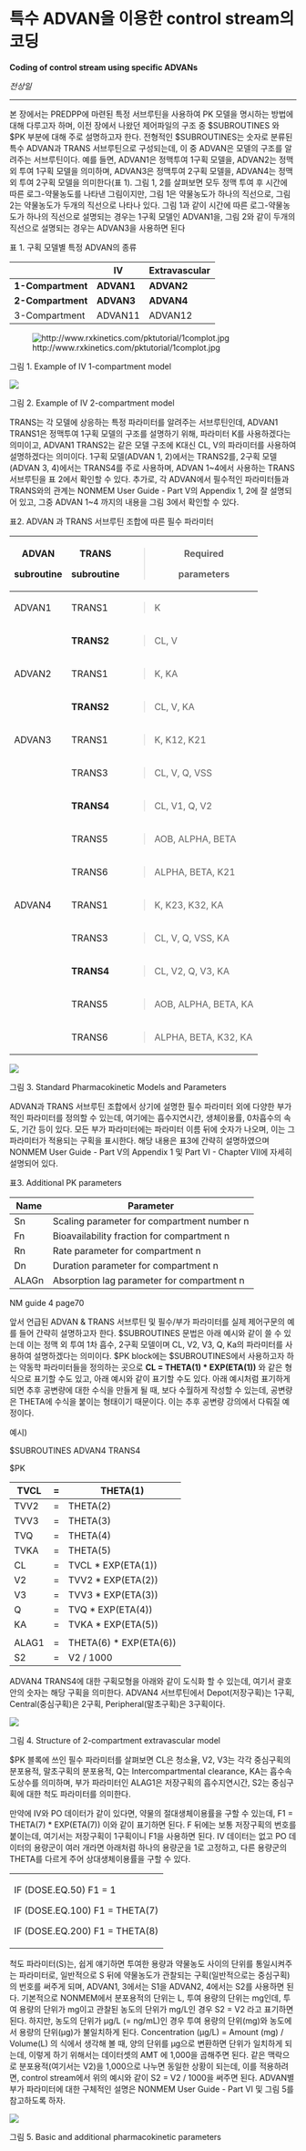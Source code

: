 # 특수 ADVAN을 이용한 control stream의 코딩

**Coding of control stream using specific ADVANs**

*전상일*

---

본 장에서는 PREDPP에 마련된 특정 서브루틴을 사용하여 PK 모델을 명시하는 방법에 대해 다루고자 하며, 이전 장에서 나왔던
제어파일의 구조 중 $SUBROUTINES 와 $PK 부분에 대해 주로 설명하고자 한다. 전형적인 $SUBROUTINES는
숫자로 분류된 특수 ADVAN과 TRANS 서브루틴으로 구성되는데, 이 중 ADVAN은 모델의 구조를 알려주는
서브루틴이다. 예를 들면, ADVAN1은 정맥투여 1구획 모델을, ADVAN2는 정맥 외 투여 1구획 모델을
의미하며, ADVAN3은 정맥투여 2구획 모델을, ADVAN4는 정맥 외 투여 2구획 모델을 의미한다(표 1). 그림 1, 2를
살펴보면 모두 정맥 투여 후 시간에 따른 로그-약물농도를 나타낸 그림이지만, 그림 1은 약물농도가 하나의 직선으로, 그림 2는
약물농도가 두개의 직선으로 나타나 있다. 그림 1과 같이 시간에 따른 로그-약물농도가 하나의 직선으로 설명되는 경우는 1구획
모델인 ADVAN1을, 그림 2와 같이 두개의 직선으로 설명되는 경우는 ADVAN3을 사용하면 된다

표 1. 구획 모델별 특정 ADVAN의 종류

|                   | **IV**     | **Extravascular** |
| ----------------- | ---------- | ----------------- |
| **1-Compartment** | **ADVAN1** | **ADVAN2**        |
| **2-Compartment** | **ADVAN3** | **ADVAN4**        |
| 3-Compartment     | ADVAN11    | ADVAN12           |

![http://www.rxkinetics.com/pktutorial/1complot.jpg](./assets/media-04/image1.jpeg)

그림 1. Example of IV 1-compartment model

![](./assets/media-04/image2.png)

그림 2. Example of IV 2-compartment model

TRANS는 각 모델에 상응하는 특정 파라미터를 알려주는 서브루틴인데, ADVAN1 TRANS1은 정맥투여 1구획 모델의 구조를
설명하기 위해, 파라미터 K를 사용하겠다는 의미이고, ADVAN1 TRANS2는 같은 모델 구조에 K대신 CL, V의
파라미터를 사용하여 설명하겠다는 의미이다. 1구획 모델(ADVAN 1, 2)에서는 TRANS2를, 2구획
모델(ADVAN 3, 4)에서는 TRANS4를 주로 사용하며, ADVAN 1\~4에서 사용하는 TRANS 서브루틴을 표
2에서 확인할 수 있다. 추가로, 각 ADVAN에서 필수적인 파라미터들과 TRANS와의 관계는 NONMEM User Guide
- Part V의 Appendix 1, 2에 잘 설명되어 있고, 그중 ADVAN 1\~4 까지의 내용을 그림 3에서 확인할 수
있다.

표2. ADVAN 과 TRANS 서브루틴 조합에 따른 필수 파라미터

<table>
<thead>
<tr class="header">
<th><p><strong>ADVAN</strong></p>
<p><strong>subroutine</strong></p></th>
<th><p><strong>TRANS</strong></p>
<p><strong>subroutine</strong></p></th>
<th><blockquote>
<p><strong>Required</strong></p>
<p><strong>parameters</strong></p>
</blockquote></th>
</tr>
</thead>
<tbody>
<tr class="odd">
<td>ADVAN1</td>
<td>TRANS1</td>
<td><blockquote>
<p>K</p>
</blockquote></td>
</tr>
<tr class="even">
<td></td>
<td><strong>TRANS2</strong></td>
<td><blockquote>
<p>CL, V</p>
</blockquote></td>
</tr>
<tr class="odd">
<td>ADVAN2</td>
<td>TRANS1</td>
<td><blockquote>
<p>K, KA</p>
</blockquote></td>
</tr>
<tr class="even">
<td></td>
<td><strong>TRANS2</strong></td>
<td><blockquote>
<p>CL, V, KA</p>
</blockquote></td>
</tr>
<tr class="odd">
<td>ADVAN3</td>
<td>TRANS1</td>
<td><blockquote>
<p>K, K12, K21</p>
</blockquote></td>
</tr>
<tr class="even">
<td></td>
<td>TRANS3</td>
<td><blockquote>
<p>CL, V, Q, VSS</p>
</blockquote></td>
</tr>
<tr class="odd">
<td></td>
<td><strong>TRANS4</strong></td>
<td><blockquote>
<p>CL, V1, Q, V2</p>
</blockquote></td>
</tr>
<tr class="even">
<td></td>
<td>TRANS5</td>
<td><blockquote>
<p>AOB, ALPHA, BETA</p>
</blockquote></td>
</tr>
<tr class="odd">
<td></td>
<td>TRANS6</td>
<td><blockquote>
<p>ALPHA, BETA, K21</p>
</blockquote></td>
</tr>
<tr class="even">
<td>ADVAN4</td>
<td>TRANS1</td>
<td><blockquote>
<p>K, K23, K32, KA</p>
</blockquote></td>
</tr>
<tr class="odd">
<td></td>
<td>TRANS3</td>
<td><blockquote>
<p>CL, V, Q, VSS, KA</p>
</blockquote></td>
</tr>
<tr class="even">
<td></td>
<td><strong>TRANS4</strong></td>
<td><blockquote>
<p>CL, V2, Q, V3, KA</p>
</blockquote></td>
</tr>
<tr class="odd">
<td></td>
<td>TRANS5</td>
<td><blockquote>
<p>AOB, ALPHA, BETA, KA</p>
</blockquote></td>
</tr>
<tr class="even">
<td></td>
<td>TRANS6</td>
<td><blockquote>
<p>ALPHA, BETA, K32, KA</p>
</blockquote></td>
</tr>
</tbody>
</table>

![](./assets/media-04/image3.png)

그림 3. Standard Pharmacokinetic Models and Parameters

ADVAN과 TRANS 서브루틴 조합에서 상기에 설명한 필수 파라미터 외에 다양한 부가적인 파라미터를 정의할 수 있는데, 여기에는
흡수지연시간, 생체이용률, 0차흡수의 속도, 기간 등이 있다. 모든 부가 파라미터에는 파라미터 이름 뒤에 숫자가 나오며, 이는 그
파라미터가 적용되는 구획을 표시한다. 해당 내용은 표3에 간략히 설명하였으며 NONMEM User Guide - Part V의
Appendix 1 및 Part VI - Chapter VII에 자세히 설명되어 있다.

표3. Additional PK parameters

| **Name** | **Parameter**                              |
| -------- | ------------------------------------------ |
| Sn       | Scaling parameter for compartment number n |
| Fn       | Bioavailability fraction for compartment n |
| Rn       | Rate parameter for compartment n           |
| Dn       | Duration parameter for compartment n       |
| ALAGn    | Absorption lag parameter for compartment n |

NM guide 4 page70

앞서 언급된 ADVAN & TRANS 서브루틴 및 필수/부가 파라미터를 실제 제어구문의 예를 들어 간략히 설명하고자 한다.
$SUBROUTINES 문법은 아래 예시와 같이 쓸 수 있는데 이는 정맥 외 투여 1차 흡수, 2구획 모델이며 CL, V2,
V3, Q, Ka의 파라미터를 사용하여 설명하겠다는 의미이다. $PK block에는 $SUBROUTINES에서 사용하고자 하는
약동학 파라미터들을 정의하는 곳으로 **CL = THETA(1) \* EXP(ETA(1))** 와 같은 형식으로 표기할
수도 있고, 아래 예시와 같이 표기할 수도 있다. 아래 예시처럼 표기하게 되면 추후 공변량에 대한 수식을 만들게 될 때,
보다 수월하게 작성할 수 있는데, 공변량은 THETA에 수식을 붙이는 형태이기 때문이다. 이는 추후 공변량 강의에서 다뤄질
예정이다.

예시) 

$SUBROUTINES ADVAN4 TRANS4

$PK

| TVCL  | \= | THETA(1)                |
| ----- | -- | ----------------------- |
| TVV2  | \= | THETA(2)                |
| TVV3  | \= | THETA(3)                |
| TVQ   | \= | THETA(4)                |
| TVKA  | \= | THETA(5)                |
| CL    | \= | TVCL \* EXP(ETA(1))     |
| V2    | \= | TVV2 \* EXP(ETA(2))     |
| V3    | \= | TVV3 \* EXP(ETA(3))     |
| Q     | \= | TVQ \* EXP(ETA(4))      |
| KA    | \= | TVKA \* EXP(ETA(5))     |
|       |    |                         |
| ALAG1 | \= | THETA(6) \* EXP(ETA(6)) |
| S2    | \= | V2 / 1000               |

ADVAN4 TRANS4에 대한 구획모형을 아래와 같이 도식화 할 수 있는데, 여기서 괄호 안의 숫자는 해당 구획을 의미한다.
ADVAN4 서브루틴에서 Depot(저장구획)는 1구획, Central(중심구획)은 2구획, Peripheral(말초구획)은
3구획이다.

![](./assets/media-04/image4.png)

그림 4. Structure of 2-compartment extravascular model

$PK 블록에 쓰인 필수 파라미터를 살펴보면 CL은 청소율, V2, V3는 각각 중심구획의 분포용적, 말초구획의 분포용적, Q는
Intercompartmental clearance, KA는 흡수속도상수를 의미하며, 부가 파라미터인 ALAG1은 저장구획의
흡수지연시간, S2는 중심구획에 대한 척도 파라미터를 의미한다.

만약에 IV와 PO 데이터가 같이 있다면, 약물의 절대생체이용률을 구할 수 있는데, F1 = THETA(7) \*
EXP(ETA(7)) 이와 같이 표기하면 된다. F 뒤에는 보통 저장구획의 번호를 붙이는데, 여기서는 저장구획이 1구획이니 F1을
사용하면 된다. IV 데이터는 없고 PO 데이터의 용량군이 여러 개라면 아래처럼 하나의 용량군을 1로 고정하고, 다른 용량군의
THETA를 다르게 주어 상대생체이용률을 구할 수 있다.

<table>
<tbody>
<tr class="odd">
<td><p>IF (DOSE.EQ.50) F1 = 1</p>
<p>IF (DOSE.EQ.100) F1 = THETA(7)</p>
<p>IF (DOSE.EQ.200) F1 = THETA(8)</p></td>
</tr>
</tbody>
</table>

척도 파라미터(S)는, 쉽게 얘기하면 투여한 용량과 약물농도 사이의 단위를 통일시켜주는 파라미터로, 일반적으로 S 뒤에 약물농도가
관찰되는 구획(일반적으로는 중심구획)의 번호를 써주게 되며, ADVAN1, 3에서는 S1을 ADVAN2, 4에서는 S2를 사용하면
된다. 기본적으로 NONMEM에서 분포용적의 단위는 L, 투여 용량의 단위는 mg인데, 투여 용량의 단위가 mg이고 관찰된 농도의
단위가 mg/L인 경우 S2 = V2 라고 표기하면 된다. 하지만, 농도의 단위가 μg/L (= ng/mL)인 경우 투여 용량의
단위(mg)와 농도에서 용량의 단위(μg)가 불일치하게 된다. Concentration (μg/L) = Amount (mg)
/ Volume(L) 의 식에서 생각해 볼 때, 양의 단위를 μg으로 변환하면 단위가 일치하게 되는데, 이렇게 하기 위해서는
데이터셋의 AMT 에 1,000을 곱해주면 된다. 같은 맥락으로 분포용적(여기서는 V2)을 1,000으로 나누면 동일한
상황이 되는데, 이를 적용하려면, control stream에서 위의 예시와 같이 S2 = V2 / 1000을 써주면 된다.
ADVAN별 부가 파라미터에 대한 구체적인 설명은 NONMEM User Guide - Part VI 및 그림 5를 참고하도록
하자.

![](./assets/media-04/image5.png)

그림 5. Basic and additional pharmacokinetic parameters
